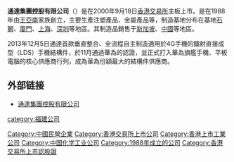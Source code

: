 '''通達集團控股有限公司'''（{{Hkex|0698}}）是在2000年9月18日[[香港交易所|香港交易所]]主板上市。是在1988年由[[王亞南|王亞南]]家族創立，主要生產注塑產品、金屬產品等，制造基地分布在基地[[石獅|石獅]]、[[廈門|廈門]]、[[上海|上海]]、[[深圳|深圳]]等地區。其制造品銷售于[[新加坡|新加坡]]、[[中國|中國]]等地區。

2013年12月5日通達首款垂直整合、全流程自主制造適用於4G手機的鐳射直接成型（LDS）手機結構件，於11月通過華為的認證，並正式打入華為旗艦手機、平板電腦的核心供應商行列，成為華為份額最大的結構件供應商。

==外部链接==
*[http://www.tongda.com 通達集團控股有限公司]

[[Category:中國民營企業|Category:中國民營企業]]
[[Category:香港交易所上市公司|Category:香港交易所上市公司]]
[[Category:香港上市工業公司|Category:香港上市工業公司]]
[[category:福建公司|category:福建公司]]
[[Category:中国化学工业公司|Category:中国化学工业公司]]
[[Category:1988年成立的公司|Category:1988年成立的公司]]
[[Category:香港交易所上市認股證|Category:香港交易所上市認股證]]